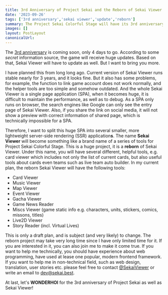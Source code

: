 ```yaml
---
title: 3rd Anniversary of Project Sekai and the Reborn of Sekai Viewer
date: '2023-09-26'
tags: ['3rd anniversary','sekai viewer','update','reborn']
summary: The Project Sekai Colorful Stage will have its 3rd anniversary very soon, which will bring many updates, so does Sekai Viewer.
images: []
layout: PostLayout
canonicalUrl:
---
```


The [3rd anniversary](https://pjsekai.sega.jp/3rd/index.html) is coming soon, only 4 days to go. According to some *secret* information source, the game will receive huge updates. Based on that, Sekai Viewer will have to update as well. But I want to bring you more.

I have planned this from long long ago. Current version of Sekai Viewer runs stable nearly for 3 years, and it looks fine. But it also has some problems, for example, the function to link game account does not work normally, and the helper tools are too simple and somehow outdated. And the whole Sekai Viewer is a single page application (SPA), when it becomes huge, it is difficult to maintain the performance, as well as to debug. As a SPA only runs on browser, the search engines like Google can only see the entry page of Sekai Viewer. Also, if you share the link on social media, it will not show a preview with correct information of shared page, which is technically impossible for a SPA.

Therefore, I want to split this huge SPA into several smaller, more lightweight server-side rendering (SSR) application**s**. The name **Sekai Viewer** will become something like a brand name of a series of tools for Project Sekai Colorful Stage. This is a huge project, it is a **reborn** of Sekai Viewer. Under this name, you will have several different, helpful tools, e.g. card viewer which includes not only the list of current cards, but also useful tools about cards even teams such as live team auto builder. In my current plan, the reborn Sekai Viewer will have the following tools:

- Card Viewer
- Music Viewer
- Map Viewer
- Event Viewer
- Gacha Viewer
- Game News Reader
- Miscs Viewer (game static info e.g. characters, units, stickers, comics, missons, titles)
- Live2D Viewer
- Story Reader (incl. Virtual Lives)

This is only a draft plan, and is subject (and very likely) to change. The reborn project may take very long time since I have only limited time for it. If you are interested in it, you can also join me to make it come true. If you want to help me technically, you should have experience about web programming, have used at lease one popular, modern frontend framework. If you want to help me in non-technical field, such as web design, translation, user stories etc. please feel free to contact [@SekaiViewer](https://twitter.com/SekaiViewer) or write an email to dev@sekai.best.

At last, let's **WONDERHOI** for the 3rd anniversary of Project Sekai as well as Sekai Viewer!
